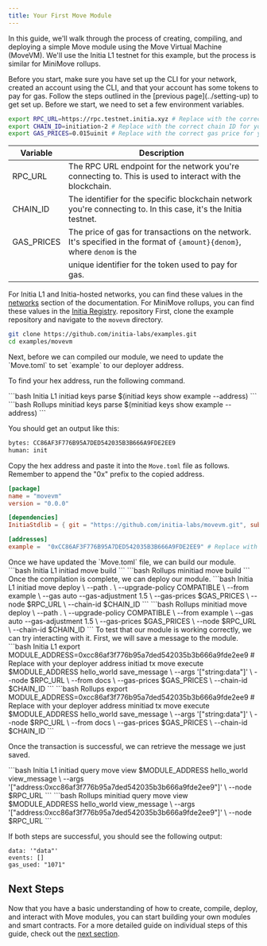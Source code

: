 ```yaml
---
title: Your First Move Module
---
```


In this guide, we'll walk through the process of creating, compiling, and deploying a simple Move module using the Move Virtual Machine (MoveVM). We'll use the Initia L1 testnet for this example, but the process is similar for MiniMove rollups.

<Note>
Before you start, make sure you have set up the CLI for your network, created an account using the CLI, and that your account has some tokens to pay for gas. Follow the steps outlined in the [previous page](../setting-up) to get set up.
</Note>

<Steps>
<Step title="Setting Environment Variables">
Before we start, we need to set a few environment variables.

```bash
export RPC_URL=https://rpc.testnet.initia.xyz # Replace with the correct RPC URL for your network
export CHAIN_ID=initiation-2 # Replace with the correct chain ID for your network
export GAS_PRICES=0.015uinit # Replace with the correct gas price for your network
```

| Variable    | Description                                                                                                                |
|-------------|----------------------------------------------------------------------------------------------------------------------------|
| RPC_URL     | The RPC URL endpoint for the network you're connecting to. This is used to interact with the blockchain.  |
| CHAIN_ID    | The identifier for the specific blockchain network you're connecting to. In this case, it's the Initia testnet.            |
| GAS_PRICES  | The price of gas for transactions on the network. It's specified in the format of `{amount}{denom}`, where `denom` is the  |
|             | unique identifier for the token used to pay for gas.                                                                       |

For Initia L1 and Initia-hosted networks, you can find these values in the [networks](/resources/developer/networks/) section of the documentation. For MiniMove rollups, you can find these values in the [Initia Registry](https://github.com/initia-labs/initia-registry/tree/main). repository
</Step>
<Step title="Clone the Example Repository">
First, clone the example repository and navigate to the `movevm` directory.

```bash
git clone https://github.com/initia-labs/examples.git
cd examples/movevm
```
</Step>
<Step title="Update Move.toml">
Next, before we can compiled our module, we need to update the `Move.toml` to set `example` to our deployer address.

To find your hex address, run the following command.

<CodeGroup>
```bash Initia L1
initiad keys parse $(initiad keys show example --address)
```
```bash Rollups
minitiad keys parse $(minitiad keys show example --address)
```
</CodeGroup>

You should get an output like this:

```bash
bytes: CC86AF3F776B95A7DED542035B3B666A9FDE2EE9
human: init
```

Copy the hex address and paste it into the `Move.toml` file as follows. Remember to append the "0x" prefix to the copied address.

```toml Move.toml
[package]
name = "movevm"
version = "0.0.0"

[dependencies]
InitiaStdlib = { git = "https://github.com/initia-labs/movevm.git", subdir = "precompile/modules/initia_stdlib", rev = "main" }

[addresses]
example =  "0xCC86AF3F776B95A7DED542035B3B666A9FDE2EE9" # Replace with your hex address copied from the previous step
```

</Step>
<Step title="Build the Module">
Once we have updated the `Move.toml` file, we can build our module.

<CodeGroup>
```bash Initia L1
initiad move build
```
```bash Rollups
minitiad move build
```
</CodeGroup>
</Step>
<Step title="Deploy the Module">
Once the compilation is complete, we can deploy our module.

<CodeGroup>
```bash Initia L1
initiad move deploy \
  --path . \
  --upgrade-policy COMPATIBLE \
  --from example \
  --gas auto --gas-adjustment 1.5 \
  --gas-prices $GAS_PRICES \
  --node $RPC_URL \
  --chain-id $CHAIN_ID
```
```bash Rollups
minitiad move deploy \
  --path . \
  --upgrade-policy COMPATIBLE \
  --from example \
  --gas auto --gas-adjustment 1.5 \
  --gas-prices $GAS_PRICES \
  --node $RPC_URL \
  --chain-id $CHAIN_ID
```
</CodeGroup>
</Step>
<Step title="Interact with the Module">
To test that our module is working correctly, we can try interacting with it. First, we will save a message to the module.

<CodeGroup>
```bash Initia L1
export MODULE_ADDRESS=0xcc86af3f776b95a7ded542035b3b666a9fde2ee9 # Replace with your deployer address
initiad tx move execute $MODULE_ADDRESS hello_world save_message \
  --args '["string:data"]'  \
  --node $RPC_URL \
  --from docs \
  --gas-prices $GAS_PRICES \
  --chain-id $CHAIN_ID
```
```bash Rollups
export MODULE_ADDRESS=0xcc86af3f776b95a7ded542035b3b666a9fde2ee9 # Replace with your deployer address
minitiad tx move execute $MODULE_ADDRESS hello_world save_message \
  --args '["string:data"]'  \
  --node $RPC_URL \
  --from docs \
  --gas-prices $GAS_PRICES \
  --chain-id $CHAIN_ID
```
</CodeGroup>

Once the transaction is successful, we can retrieve the message we just saved.

<CodeGroup>
```bash Initia L1
initiad query move view $MODULE_ADDRESS hello_world view_message \
    --args '["address:0xcc86af3f776b95a7ded542035b3b666a9fde2ee9"]' \
    --node $RPC_URL
```
```bash Rollups
minitiad query move view $MODULE_ADDRESS hello_world view_message \
    --args '["address:0xcc86af3f776b95a7ded542035b3b666a9fde2ee9"]' \
    --node $RPC_URL
```
</CodeGroup>

If both steps are successful, you should see the following output:

```
data: '"data"'
events: []
gas_used: "1071"
```
</Step>
</Steps>

## Next Steps

Now that you have a basic understanding of how to create, compile, deploy, and interact with Move modules, you can start building your own modules and smart contracts. For a more detailed guide on individual steps of this guide, check out the [next section](../working-with-move-modules).
